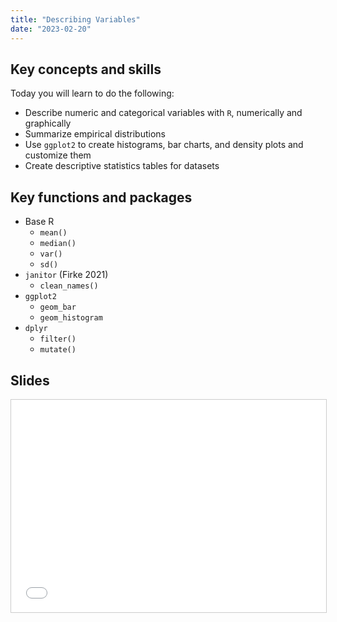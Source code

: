```yaml
---
title: "Describing Variables"
date: "2023-02-20"
---
```



## Key concepts and skills

Today you will learn to do the following: 

- Describe numeric and categorical variables with `R`, numerically and graphically 
- Summarize empirical distributions 
- Use `ggplot2` to create histograms, bar charts, and density plots and customize them 
- Create descriptive statistics tables for datasets 

## Key functions and packages  

- Base R
  - `mean()`
  - `median()`
  - `var()`
  - `sd()`

- `janitor` (Firke 2021)
  - `clean_names()`

- `ggplot2`
  - `geom_bar`
  - `geom_histogram`
  
- `dplyr`
  - `filter()`
  - `mutate()`

## Slides 


<iframe src="../files/week02_Describing_Variables.pdf#toolbar=0" frameborder="0" marginwidth="0" marginheight="0" scrolling="no"  style="border:1px solid #CCC; border-width:1px; margin-bottom:5px; max-width: 100%;" allowfullscreen width="604.8" height="339.84">








